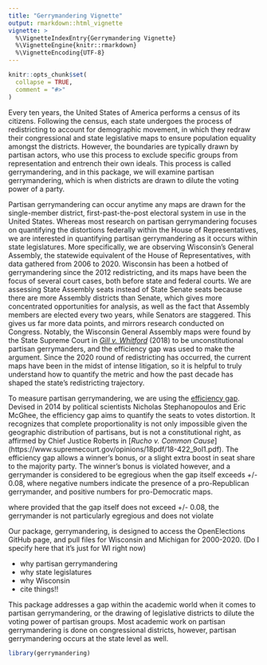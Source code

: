 ```yaml
---
title: "Gerrymandering Vignette"
output: rmarkdown::html_vignette
vignette: >
  %\VignetteIndexEntry{Gerrymandering Vignette}
  %\VignetteEngine{knitr::rmarkdown}
  %\VignetteEncoding{UTF-8}
---
```


```r
knitr::opts_chunk$set(
  collapse = TRUE,
  comment = "#>"
)
```

Every ten years, the United States of America performs a census of its citizens. Following the census, each state undergoes the process of redistricting to account for demographic movement, in which they redraw their congressional and state legislative maps to ensure population equality amongst the districts. However, the boundaries are typically drawn by partisan actors, who use this process to exclude specific groups from representation and entrench their own ideals. This process is called gerrymandering, and in this package, we will examine partisan gerrymandering, which is when districts are drawn to dilute the voting power of a party. 

Partisan gerrymandering can occur anytime any maps are drawn for the single-member district, first-past-the-post electoral system in use in the United States. Whereas most research on partisan gerrymandering focuses on quantifying the distortions federally within the House of Representatives, we are interested in quantifying partisan gerrymandering as it occurs within state legislatures. More specifically, we are observing Wisconsin's General Assembly, the statewide equivalent of the House of Representatives, with data gathered from 2006 to 2020. Wisconsin has been a hotbed of gerrymandering since the 2012 redistricting, and its maps have been the focus of several court cases, both before state and federal courts. We are assessing State Assembly seats instead of State Senate seats because there are more Assembly districts than Senate, which gives more concentrated opportunities for analysis, as well as the fact that Assembly members are elected every two years, while Senators are staggered. This gives us far more data points, and mirrors research conducted on Congress. Notably, the Wisconsin General Assembly maps were found by the State Supreme Court in [*Gill v. Whitford*](https://www.supremecourt.gov/opinions/17pdf/16-1161_dc8f.pdf) (2018) to be unconstitutional partisan gerrymanders, and the efficiency gap was used to make the argument. Since the 2020 round of redistricting has occurred, the current maps have been in the midst of intense litigation, so it is helpful to truly understand how to quantify the metric and how the past decade has shaped the state's redistricting trajectory. 

To measure partisan gerrymandering, we are using the [efficiency gap](https://chicagounbound.uchicago.edu/cgi/viewcontent.cgi?article=1946&context=public_law_and_legal_theory). Devised in 2014 by political scientists Nicholas Stephanopoulos and Eric McGhee, the efficiency gap aims to quantify the seats to votes distortion. It recognizes that complete proportionality is not only impossible given the geographic distribution of partisans, but is not a constitutional right, as affirmed by Chief Justice Roberts in [*Rucho v. Common Cause*] (https://www.supremecourt.gov/opinions/18pdf/18-422_9ol1.pdf). The efficiency gap allows a winner's bonus, or a slight extra boost in seat share to the majority party. The winner's bonus is violated however, and a gerrymander is considered to be egregious when the gap itself exceeds +/- 0.08, where negative numbers indicate the presence of a pro-Republican gerrymander, and positive numbers for pro-Democratic maps. 

where provided that the gap itself does not exceed +/- 0.08, the gerrymander is not particularly egregious and does not violate 

Our package, gerrymandering, is designed to access the OpenElections GitHub page, and pull files for Wisconsin and Michigan for 2000-2020. (Do I specify here that it's just for WI right now)

- why partisan gerrymandering
- why state legislatures
- why Wisconsin
- cite things!!

This package addresses a gap within the academic world when it comes to partisan gerrymandering, or the drawing of legislative districts to dilute the voting power of partisan groups. Most academic work on partisan gerrymandering is done on congressional districts, however, partisan gerrymandering occurs at the state level as well.  

```r
library(gerrymandering)


```
